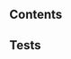 
[//]: # (import Specs from '@ovhcloud/ods-core/src/components/file/docs/spec.md';)

[//]: # (<Description>{Specs}</Description>)

## Contents
<SpecsFileContents />

## Tests
<SpecsFileTests />

